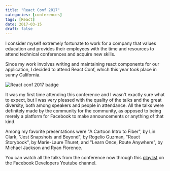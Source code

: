 ```yaml
---
title: "React Conf 2017"
categories: [conferences]
tags: [React]
date: 2017-03-15
draft: false
---
```


I consider myself extremely fortunate to work for a company that values education and provides their employees with the time and resources to attend technical conferences and acquire new skills.

Since my work involves writing and maintaining react components for our application, I decided to attend React Conf, which this year took place in sunny California.

![React conf 2017 badge](./reactconf2017.jpg)

It was my first time attending this conference and I wasn't exactly sure what to expect, but I was very pleased with the quality of the talks and the great diversity, both among speakers and people in attendance. All the talks were definitely made by the community for the community, as opposed to being merely a platform for Facebook to make announcements or anything of that kind.

Among my favorite presentations were "A Cartoon Intro to Fiber", by Lin Clark, "Jest Snapshots and Beyond", by Rogelio Guzman, "React Storybook", by Marie-Laure Thuret, and "Learn Once, Route Anywhere", by Michael Jackson and Ryan Florence.

You can watch all the talks from the conference now through this [playlist](https://www.youtube.com/playlist?list=PLb0IAmt7-GS3fZ46IGFirdqKTIxlws7e0) on the Facebook Developers Youtube channel.
